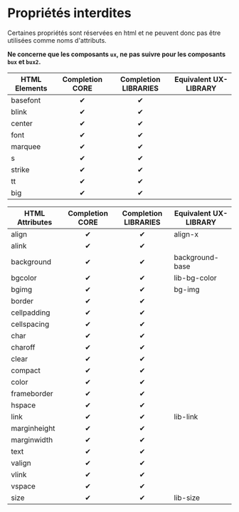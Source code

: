 # Propriétés interdites

Certaines propriétés sont réservées en html et ne peuvent donc pas être utilisées comme noms d'attributs.

**Ne concerne que les composants `ux`, ne pas suivre pour les composants `bux` et `bux2`.**

| HTML Elements | Completion CORE | Completion LIBRARIES | Equivalent UX-LIBRARY |
| ------------- | :-------------: | :------------------: | --------------------- |
| basefont      |        ✔        |          ✔           |                       |
| blink         |        ✔        |          ✔           |                       |
| center        |        ✔        |          ✔           |                       |
| font          |        ✔        |          ✔           |                       |
| marquee       |        ✔        |          ✔           |                       |
| s             |        ✔        |          ✔           |                       |
| strike        |        ✔        |          ✔           |                       |
| tt            |        ✔        |          ✔           |                       |
| big           |        ✔        |          ✔           |                       |

| HTML Attributes | Completion CORE | Completion LIBRARIES | Equivalent UX-LIBRARY |
| --------------- | :-------------: | :------------------: | --------------------- |
| align           |        ✔        |          ✔           | align-x               |
| alink           |        ✔        |          ✔           |                       |
| background      |        ✔        |          ✔           | background-base       |
| bgcolor         |        ✔        |          ✔           | lib-bg-color          |
| bgimg           |        ✔        |          ✔           | bg-img                |
| border          |        ✔        |          ✔           |                       |
| cellpadding     |        ✔        |          ✔           |                       |
| cellspacing     |        ✔        |          ✔           |                       |
| char            |        ✔        |          ✔           |                       |
| charoff         |        ✔        |          ✔           |                       |
| clear           |        ✔        |          ✔           |                       |
| compact         |        ✔        |          ✔           |                       |
| color           |        ✔        |          ✔           |                       |
| frameborder     |        ✔        |          ✔           |                       |
| hspace          |        ✔        |          ✔           |                       |
| link            |        ✔        |          ✔           | lib-link              |
| marginheight    |        ✔        |          ✔           |                       |
| marginwidth     |        ✔        |          ✔           |                       |
| text            |        ✔        |          ✔           |                       |
| valign          |        ✔        |          ✔           |                       |
| vlink           |        ✔        |          ✔           |                       |
| vspace          |        ✔        |          ✔           |                       |
| size            |        ✔        |          ✔           | lib-size              |
